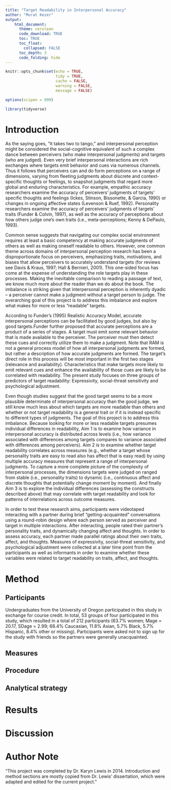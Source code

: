```yaml
---
title: "Target Readability in Interpersonal Accuracy"
author: "Murat Kezer"
output: 
    html_document:
      theme: cerulean
      code_download: TRUE
      toc: TRUE
      toc_float:
        collapsed: FALSE
      toc_depth: 3
      code_folding: hide
---
```


```r
knitr::opts_chunk$set(echo = TRUE, 
                      tidy = TRUE, 
                      cache = FALSE, 
                      warning = FALSE, 
                      message = FALSE)

options(scipen = 999)
```


```r
library(tidyverse)
```

# Introduction
  As the saying goes, “it takes two to tango,” and interpersonal perception might be considered the social-cognitive equivalent of such a complex dance between perceivers (who make interpersonal judgments) and targets (who are judged). Even very brief interpersonal interactions are rich exchanges where targets emit behavior and cues via numerous channels. Thus it follows that perceivers can and do form perceptions on a range of dimensions, varying from fleeting judgments about discrete and context-specific thoughts or feelings, to snapshot judgments that regard more global and enduring characteristics. For example, empathic accuracy researchers examine the accuracy of perceivers’ judgments of targets’ specific thoughts and feelings (Ickes, Stinson, Bissonette, & Garcia, 1990) or changes in ongoing affective states (Levenson & Ruef, 1992). Personality researchers examine the accuracy of perceivers’ judgments of targets’ traits (Funder & Colvin, 1997), as well as the accuracy of perceptions about how others judge one’s own traits (i.e., meta-perceptions; Kenny & DePaulo, 1993).  
  
  Common sense suggests that navigating our complex social environment requires at least a basic competency at making accurate judgments of others as well as making oneself readable to others. However, one common theme across domains of interpersonal perception research has been a disproportionate focus on perceivers, emphasizing traits, motivations, and biases that allow perceivers to accurately understand targets (for reviews
see Davis & Kraus, 1997; Hall & Bernieri, 2001). This one-sided focus has come at the expense of understanding the role targets play in these processes. Making the inevitable comparison to reading a passage of text, we know much more about the reader than we do about the book. The imbalance is striking given that interpersonal perception is inherently dyadic – a perceiver cannot make a judgment without a target person to judge. The overarching goal of this project is to address this imbalance and explore what makes for more or less “readable” targets.  

  According to Funder’s (1995) Realistic Accuracy Model, accurate interpersonal perceptions can be facilitated by good judges, but also by good targets.Funder further proposed that accurate perceptions are a product of a series of stages. A target must emit some relevant behavior that is made available to the perceiver. The perceiver must then detect these cues and correctly utilize them to make a judgment. Note that RAM is not a general process model of how all interpersonal judgments are formed, but rather a description of how accurate judgments are formed. The target’s direct role in
this process will be most important in the first two stages (relevance and availability). Characteristics that make targets more likely to emit relevant cues and enhance the availability of those cues are likely to be correlated with readability. The present study focuses on three groups of predictors of target readability: Expressivity, social-threat sensitivity and psychological adjustment.  

  Even though studies suggest that the good target seems to be a more plausible determinate of interpersonal accuracy than the good judge, we still know much less about which targets are more readable than others and whether
or not target readability is a general trait or if it is instead specific to different types of judgments. The goal of this project is to address this imbalance. Because looking for more or less readable targets presumes individual differences in readability, Aim 1 is to examine how variance in interpersonal accuracy is distributed across levels (i.e., how variance associated with differences among targets compares to variance associated with differences among perceivers). Aim 2 is to examine whether target readability correlates across measures (e.g., whether a target whose personality traits are easy to read also has affect that is easy read) by using multiple accuracy measures that represent a range of interpersonal judgments. To capture a more complete picture of the complexity of interpersonal processes, the dimensions targets were judged on ranged from stable (i.e., personality traits) to dynamic (i.e., continuous affect and discrete thoughts that potentially change moment by moment). And finally Aim 3 is to explore the individual differences (assessing the constructs described above) that may correlate with target readability and look for patterns of interrelations across outcome measures.  

  In order to test these research aims, participants were videotaped interacting with a partner during brief “getting-acquainted” conversations using a round-robin design where each person served as perceiver and target in multiple interactions. After interacting, people rated their partner’s personality traits, and dynamically changing affect and thoughts. In order to assess accuracy, each partner made parallel ratings about their own traits, affect, and thoughts. Measures of expressivity, social-threat sensitivity,
and psychological adjustment were collected at a later time point from the participants as well as informants in order to examine whether these variables were related to target readability on traits, affect, and thoughts.


# Method
## Participants
Undergraduates from the University of Oregon participated in this study in
exchange for course credit. In total, 53 groups of four participated in this study, which resulted in a total of 212 participants (63.7% women; Mage = 20.17, SDage = 2.99; 68.4% Caucasian, 11.8% Asian, 5.7% Black, 5.7% Hispanic, 8.4% other or missing). Participants were asked not to sign up for the study with friends so the partners were generally unacquainted.

## Measures

## Procedure

## Analytical strategy

# Results

# Discussion


# Author Note
"This project was completed by Dr. Karyn Lewis in 2014. Introduction and method sections are mostly copied from Dr. Lewis' dissertation, which were adapted and edited for the current project."















